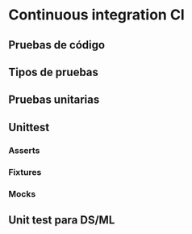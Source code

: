 # Continuous integration CI {#continuos_integration}


## Pruebas de código

## Tipos de pruebas

## Pruebas unitarias

## Unittest

### Asserts
### Fixtures
### Mocks

## Unit test para DS/ML
